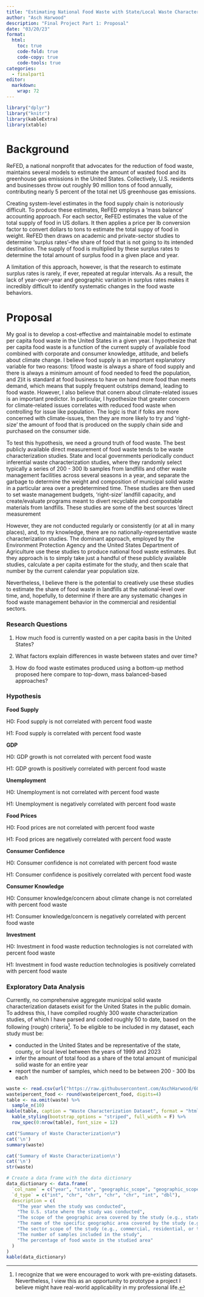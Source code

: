 ```yaml
---
title: "Estimating National Food Waste with State/Local Waste Characterization Studies in the United States"
author: "Asch Harwood"
description: "Final Project Part 1: Proposal"
date: "03/20/23"
format:
  html:
    toc: true
    code-fold: true
    code-copy: true
    code-tools: true
categories:
  - finalpart1
editor: 
  markdown: 
    wrap: 72
---
```


```r
library("dplyr")
library("knitr")
library(kableExtra)
library(xtable)
```

# Background

ReFED, a national nonprofit that advocates for the reduction of food
waste, maintains several models to estimate the amount of wasted food
and its greenhouse gas emissions in the United States. Collectively,
U.S. residents and businesses throw out roughly 90 million tons of food
annually, contributing nearly 5 percent of the total net US greenhouse
gas emissions.

Creating system-level estimates in the food supply chain is notoriously
difficult. To produce these estimates, ReFED employs a 'mass balance'
accounting approach. For each sector, ReFED estimates the value of the
total supply of food in US dollars. It then applies a price per lb
conversion factor to convert dollars to tons to estimate the total suppy
of food in weight. ReFED then draws on academic and private-sector
studies to determine 'surplus rates'--the share of food that is not
going to its intended destination. The supply of food is multiplied by
these surplus rates to determine the total amount of surplus food in a
given place and year.

A limitation of this approach, however, is that the research to estimate
surplus rates is rarely, if ever, repeated at regular intervals. As a
result, the lack of year-over-year and geographic variation in surplus
rates makes it incredibly difficult to identify systematic changes in
the food waste behaviors.

# Proposal

My goal is to develop a cost-effective and maintainable model to estimate per capita food waste in the United States in a given year. I hypothesize that per capita food waste is a function of the current supply of available food combined with corporate and consumer knowledge, attitude, and beliefs about climate change. I believe food supply is an important explanatory variable for two reasons: 1)food waste is always a share of food supply and there is always a minimum amount of food needed to feed the population, and 2)it is standard at food business to have on hand more food than meets demand, which means that supply frequent outstrips demand, leading to food waste. However, I also believe that conern about climate-related issues is an important predictor. In particular, I hypothesize that greater concern for climate-related issues correlates with reduced food waste when controlling for issue like population. The logic is that if folks are more concerned with climate-issues, then they are more likely to try and 'right-size' the amount of food that is produced on the supply chain side and purchased on the consumer side.  

To test this hypothesis, we need a ground truth of food waste. The best publicly available direct measurement of food waste tends to be waste characterization studies. State and local governments periodically conduct inferential waste
characterization studies, where they randomly select typically a series of 200 - 300
lb samples from landfills and other waste management facilities across several seasons in a year, and
separate the garbage to determine the weight and composition of municipal solid
waste in a particular area over a predetermined time. These studies are
then used to set waste management budgets, 'right-size' landfill
capacity, and create/evaluate programs meant to divert recyclable and
compostable materials from landfills. These studies are some of the best sources 'direct measurement


However, they are not conducted
regularly or consistently (or at all in many places), and, to my
knowledge, there are no nationally-representative waste characterization
studies. The dominant approach, employed by the Environment Protection Agency and the United States Department of Agriculture use these studies to produce national food waste estimates. But they approach is to simply take just a handful of these publicly available studies, calculate a per capita estimate for the study, and then scale that number by the current calendar year population size. 

Nevertheless, I believe there is the potential to creatively use these
studies to estimate the share of food waste in landfills at the
national-level over time, and, hopefully, to determine if there are any
systematic changes in food waste management behavior in the commercial
and residential sectors.

### Research Questions

1.  How much food is currently wasted on a per capita basis in the United States?

2.  What factors explain differences in waste between states and over time?

4.  How do food waste estimates produced using a bottom-up method
    proposed here compare to top-down, mass balanced-based approaches?

### Hypothesis



**Food Supply**

H0: Food supply is not correlated with percent food waste

H1: Food supply is correlated with percent food waste

**GDP**

H0: GDP growth is not correlated with percent food waste

H1: GDP growth is positively correlated with percent food waste

**Unemployment**

H0: Unemployment is not correlated with percent food waste

H1: Unemployment is negatively correlated with percent food waste

**Food Prices**

H0: Food prices are not correlated with percent food waste

H1: Food prices are negatively correlated with percent food waste

**Consumer Confidence**

H0: Consumer confidence is not correlated with percent food waste

H1: Consumer confidence is positively correlated with percent food waste

**Consumer Knowledge**

H0: Consumer knowledge/concern about climate change is not correlated
with percent food waste

H1: Consumer knowledge/concern is negatively correlated with percent
food waste

**Investment**

H0: Investment in food waste reduction technologies is not correlated
with percent food waste

H1: Investment in food waste reduction technologies is positively
correlated with percent food waste

### Exploratory Data Analysis

Currently, no comprehensive aggregate municipal solid waste
characterization datasets exisit for the United States in the public
domain. To address this, I have compiled roughly 300 waste
characterization studies, of which I have parsed and coded roughly 50 to
date, based on the following (rough) criteria[^1]. To be eligible to be
included in my dataset, each study must be:

[^1]: I recognize that we were encouraged to work with pre-existing
    datasets. Nevertheless, I view this as an opportunity to prototype a
    project I believe might have real-world applicability in my
    professional life.

-   conducted in the United States and be representative of the state,
    county, or local level between the years of 1999 and 2023
-   infer the amount of total food as a share of the total amount of
    municipal solid waste for an entire year
-   report the number of samples, which need to be between 200 - 300 lbs
    each

```r
waste <- read.csv(url("https://raw.githubusercontent.com/AschHarwood/603_Spring_2023/asch_603_spring_2023/posts/_data/wasteCharacterizationStudies_v1.csv"))
waste$percent_food <- round(waste$percent_food, digits=4)
table <- na.omit(waste) %>%
  sample_n(10)
kable(table, caption = "Waste Characterization Dataset", format = "html") %>%
  kable_styling(bootstrap_options = "striped", full_width = F) %>%
  row_spec(0:nrow(table), font_size = 12)


```

```r
cat("Summary of Waste Characterization\n")
cat('\n')
summary(waste)


```

```r
cat('Summary of Waste Characterization\n')
cat('\n')
str(waste)
```

```r
# Create a data frame with the data dictionary
data_dictionary <- data.frame(
  `col_name` = c("year", "state", "geographic_scope", "geographic_scope_name", "sector_scope", "sample_size", "percent_food"),
  `d_type` = c("int", "chr", "chr", "chr", "chr", "int", "dbl"),
  description = c(
    "The year when the study was conducted",
    "The U.S. state where the study was conducted",
    "The scope of the geographic area covered by the study (e.g., state, county, or city)",
    "The name of the specific geographic area covered by the study (e.g., state name or city name)",
    "The sector scope of the study (e.g., commercial, residential, or transfer-truck)",
    "The number of samples included in the study",
    "The percentage of food waste in the studied area"
  )
)
kable(data_dictionary)
```
